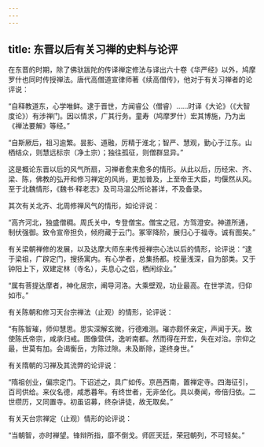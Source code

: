 ```yaml
---
---
---
```

title: 东晋以后有关习禅的史料与论评
---




在东晋的时期，除了佛驮跋陀的传译禅定修法与译出六十卷《华严经》以外，鸠摩罗什也同时传授禅法。唐代高僧道宣律师著《续高僧传》，他对于有关习禅者的论评说：

“自释教道东，心学唯鲜。逮于晋世，方闻睿公（僧睿）……时译《大论》（《大智度论》）有涉禅门。因以情求，广其行务。童寿（鸠摩罗什）宏其博施，乃为出《禅法要解》等经。”

“自斯厥后，祖习逾繁。昙影、道融，厉精于淮北；智严、慧观，勤心于江东。山栖结众，则慧远标宗（净土宗）；独往孤征，则僧群显异。”

这是概论东晋以后的风气所扇，习禅者愈来愈多的情形。从此以后，历经宋、齐、梁、陈，佛教的弘开和修习禅定的风尚，更加普及，上至帝王大臣，均偃然从风。至于北魏情形，《魏书·释老志》及司马温公所论甚详，不及备录。

其次有关北齐、北周修禅风气的情形，如论评说：

“高齐河北，独盛僧稠。周氏关中，专登僧宝。僧宝之冠，方驾澄安。神道所通，制伏强御。致令宣帝担负，倾府藏于云门。冢宰降阶，展归心于福寺。诚有图矣。”

有关梁朝禅修的发展，以及达摩大师东来传授禅宗心法以后的情形，论评说：“逮于梁祖，广辟定门，搜扬寓内。有心学者，总集扬都。校量浅深，自为部类。又于钟阳上下，双建定林（寺名），夫息心之侣，栖闲综业。”

“属有菩提达摩者，神化居宗，阐导河洛。大乘壁观，功业最高。在世学流，归仰如市。”

有关陈朝和修习天台宗禅法（止观）的情形，论评说：

“有陈智璀，师仰慧思。思实深解玄微，行德难测。璀亦颇怀亲定，声闻于天。致使陈氏帝宗，咸承归戒。图像营供，逸听南都。然而得在开宏，失在对治。宗仰之最，世莫有加。会谒衡岳，方陈过隙。未及断除，遂终身世。”

有关隋朝的习禅及其流弊的论评说：

“隋祖创业，偏宗定门。下诏述之，具广如传。京邑西南，置禅定寺。四海征引，百司供给。来仪名德，咸悉暮年。有终世者，无非坐化。具以奏闻，帝倍归依。二世缵历，又同置寺。初虽诏募，终杂讲徒，故无取矣。”

有关天台宗禅定（止观）情形的论评说：

“当朝智，亦时禅望。锋辩所指，靡不倒戈。师匠天廷，荣冠朝列，不可轻矣。”